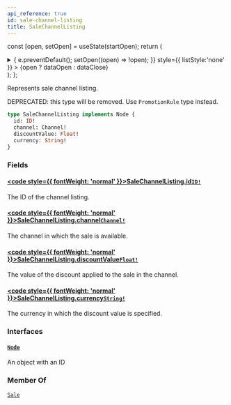 ```yaml
---
api_reference: true
id: sale-channel-listing
title: SaleChannelListing
---
```






const [open, setOpen] = useState(startOpen);
return (
<details {...(open ? { open: true } : {})} className="details" style={{ border:'none', boxShadow:'none', background:'var(--ifm-background-color)' }}>
<summary
onClick={(e) => {
e.preventDefault();
setOpen((open) => !open);
}}
style={{ listStyle:'none' }} >
{open ? dataOpen : dataClose}
</summary>
{open && children}
</details>
);
};

Represents sale channel listing.

DEPRECATED: this type will be removed. Use `PromotionRule` type instead.

```graphql
type SaleChannelListing implements Node {
  id: ID!
  channel: Channel!
  discountValue: Float!
  currency: String!
}
```

### Fields

#### [<code style={{ fontWeight: 'normal' }}>SaleChannelListing.<b>id</b></code>](#)<Bullet />[`ID!`](../../../api-reference/miscellaneous/scalars/id.mdx) <Badge class="badge badge--secondary" text="non-null"/> <Badge class="badge badge--secondary" text="scalar"/> <Badge class="badge badge--secondary" text="miscellaneous"/>

The ID of the channel listing.

#### [<code style={{ fontWeight: 'normal' }}>SaleChannelListing.<b>channel</b></code>](#)<Bullet />[`Channel!`](../../../api-reference/channels/objects/channel.mdx) <Badge class="badge badge--secondary" text="non-null"/> <Badge class="badge badge--secondary" text="object"/> <Badge class="badge badge--secondary" text="channels"/>

The channel in which the sale is available.

#### [<code style={{ fontWeight: 'normal' }}>SaleChannelListing.<b>discountValue</b></code>](#)<Bullet />[`Float!`](../../../api-reference/miscellaneous/scalars/float.mdx) <Badge class="badge badge--secondary" text="non-null"/> <Badge class="badge badge--secondary" text="scalar"/> <Badge class="badge badge--secondary" text="miscellaneous"/>

The value of the discount applied to the sale in the channel.

#### [<code style={{ fontWeight: 'normal' }}>SaleChannelListing.<b>currency</b></code>](#)<Bullet />[`String!`](../../../api-reference/miscellaneous/scalars/string.mdx) <Badge class="badge badge--secondary" text="non-null"/> <Badge class="badge badge--secondary" text="scalar"/> <Badge class="badge badge--secondary" text="miscellaneous"/>

The currency in which the discount value is specified.

### Interfaces

#### [`Node`](../../../api-reference/miscellaneous/interfaces/node.mdx) <Badge class="badge badge--secondary" text="interface"/> <Badge class="badge badge--secondary" text="miscellaneous"/>

An object with an ID

### Member Of

[`Sale`](../../../api-reference/discounts/objects/sale.mdx) <Badge class="badge badge--secondary" text="object"/>

